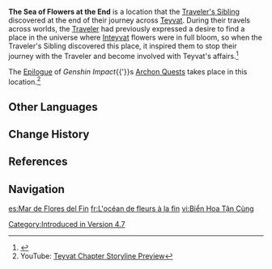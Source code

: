 {{Location Infobox
|image        = Version 1.0 Wallpaper 2.png
|type         = Not Accessible
|region       = 
|area         = 
}}
'''The Sea of Flowers at the End''' is a location that the [[Traveler's Sibling]] discovered at the end of their journey across [[Teyvat]]. During their travels across worlds, the [[Traveler]] had previously expressed a desire to find a place in the universe where [[Inteyvat]] flowers were in full bloom, so when the Traveler's Sibling discovered this place, it inspired them to stop their journey with the Traveler and become involved with Teyvat's affairs.<ref>{{Ref/Quest|World-Order Narration}}</ref>

The [[Epilogue]] of ''Genshin Impact''{{'}}s [[Archon Quest]]s takes place in this location.<ref>YouTube: [https://youtu.be/TAlKhARUcoY Teyvat Chapter Storyline Preview]</ref>

==Other Languages==
{{Other Languages
|en       = The Sea of Flowers at the End
|zhs      = 终竟的花海
|zhs_rm   = Zhōngjìng de Huāhǎi
|zht      = 終竟的花海
|zht_rm   = Zhōngjìng de Huāhǎi
|zh_tl    = The Sea of Flowers at the End
|ja       = 果ての花の海
|ja_rm    = Hate no Hana no Umi
|ja_tl    = The Sea of Flowers at the End
|ko       = 끝<->의 꽃바다
|ko_tl    = The Sea of Flowers of the End
|es       = Mar de Flores del Fin
|es_tl    = Sea of Flowers of the End
|fr       = L'océan de fleurs à la fin
|fr_tl    = The Ocean of Flowers at the End
|ru       = Последнее Море Цветов
|ru_tl    = The Last Sea of Flowers
|th       = ทุ่งดอกไม้แห่งจุดจบ
|th_rm    = 
|th_tl    = 
|vi       = Biển Hoa Tận Cùng
|vi_tl    = The Sea of Flowers at the Very End
|de       = Blumenmeer der letzten Dinge
|de_tl    = Sea of Flowers of Last Things
|id       = Lautan Bunga di Penghujung
|id_tl    = The Sea of Flowers at the End
|pt       = Mar de Flores no Fim
|pt_tl    = Sea of Flowers at the End
|tr       = Sondaki Çiçek Denizi
|tr_tl    = The Sea of Flowers at the End
|it       = Ultimo Mare dei Fiori
|it_tl    = the Last Sea of Flowers
}}

==Change History==
{{Change History||introduced=4.7}}

==References==
{{Reflist|2}}

==Navigation==
{{Area Navbox|Other}}

[[Category:Introduced in Version 4.7]]

[[es:Mar de Flores del Fin]]
[[fr:L'océan de fleurs à la fin]]
[[vi:Biển Hoa Tận Cùng]]
